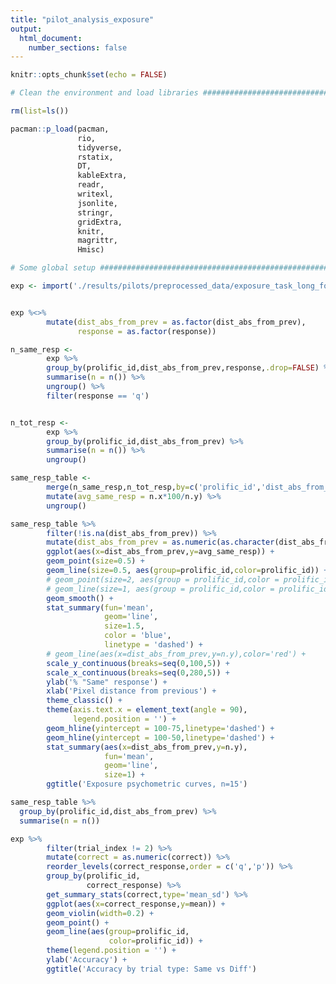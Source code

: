 ```yaml
---
title: "pilot_analysis_exposure"
output:
  html_document:
    number_sections: false
---
```


```r
knitr::opts_chunk$set(echo = FALSE)
```

```r

# Clean the environment and load libraries ############################

rm(list=ls())

pacman::p_load(pacman,
               rio,
               tidyverse,
               rstatix,
               DT,
               kableExtra,
               readr,
               writexl,
               jsonlite,
               stringr,
               gridExtra,
               knitr,
               magrittr,
               Hmisc)

```

```r

# Some global setup ###########################################################

exp <- import('./results/pilots/preprocessed_data/exposure_task_long_form.csv')


exp %<>% 
        mutate(dist_abs_from_prev = as.factor(dist_abs_from_prev),
               response = as.factor(response))
```

```r


n_same_resp <- 
        exp %>%
        group_by(prolific_id,dist_abs_from_prev,response,.drop=FALSE) %>% 
        summarise(n = n()) %>%
        ungroup() %>%
        filter(response == 'q')


n_tot_resp <- 
        exp %>%
        group_by(prolific_id,dist_abs_from_prev) %>%
        summarise(n = n()) %>%
        ungroup()

same_resp_table <- 
        merge(n_same_resp,n_tot_resp,by=c('prolific_id','dist_abs_from_prev')) %>%
        mutate(avg_same_resp = n.x*100/n.y) %>% 
        ungroup()

same_resp_table %>%
        filter(!is.na(dist_abs_from_prev)) %>%
        mutate(dist_abs_from_prev = as.numeric(as.character(dist_abs_from_prev))) %>%
        ggplot(aes(x=dist_abs_from_prev,y=avg_same_resp)) +
        geom_point(size=0.5) +
        geom_line(size=0.5, aes(group=prolific_id,color=prolific_id)) +
        # geom_point(size=2, aes(group = prolific_id,color = prolific_id)) + 
        # geom_line(size=1, aes(group = prolific_id,color = prolific_id)) + 
        geom_smooth() +
        stat_summary(fun='mean',
                     geom='line',
                     size=1.5,
                     color = 'blue',
                     linetype = 'dashed') +
        # geom_line(aes(x=dist_abs_from_prev,y=n.y),color='red') +
        scale_y_continuous(breaks=seq(0,100,5)) +
        scale_x_continuous(breaks=seq(0,280,5)) +
        ylab('% "Same" response') +
        xlab('Pixel distance from previous') + 
        theme_classic() +
        theme(axis.text.x = element_text(angle = 90),
              legend.position = '') +
        geom_hline(yintercept = 100-75,linetype='dashed') +
        geom_hline(yintercept = 100-50,linetype='dashed') +
        stat_summary(aes(x=dist_abs_from_prev,y=n.y),
                     fun='mean',
                     geom='line',
                     size=1) + 
        ggtitle('Exposure psychometric curves, n=15')

same_resp_table %>%
  group_by(prolific_id,dist_abs_from_prev) %>%
  summarise(n = n())


```

```r

exp %>%
        filter(trial_index != 2) %>% 
        mutate(correct = as.numeric(correct)) %>%
        reorder_levels(correct_response,order = c('q','p')) %>% 
        group_by(prolific_id,
                 correct_response) %>%
        get_summary_stats(correct,type='mean_sd') %>% 
        ggplot(aes(x=correct_response,y=mean)) +
        geom_violin(width=0.2) +
        geom_point() +
        geom_line(aes(group=prolific_id,
                      color=prolific_id)) +
        theme(legend.position = '') + 
        ylab('Accuracy') + 
        ggtitle('Accuracy by trial type: Same vs Diff')


```












